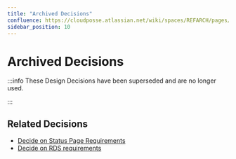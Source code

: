 ```yaml
---
title: "Archived Decisions"
confluence: https://cloudposse.atlassian.net/wiki/spaces/REFARCH/pages/1184432667/Archived+Decisions
sidebar_position: 10
---
```


# Archived Decisions

:::info
These Design Decisions have been superseded and are no longer used.

:::

## Related Decisions

- [Decide on Status Page Requirements](/reference-architecture/fundamentals/design-decisions/archived-decisions/decide-on-status-page-requirements)
- [Decide on RDS requirements](/reference-architecture/fundamentals/design-decisions/archived-decisions/decide-on-rds-requirements)


